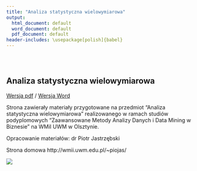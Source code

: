 ```yaml
---
title: "Analiza statystyczna wielowymiarowa"
output:
  html_document: default
  word_document: default
  pdf_document: default
header-includes: \usepackage[polish]{babel}
---
```

<style type="text/css">
.title {
  display: none;
}

#getting-started img {
  margin-right: 10px;
}

</style>

<div class="row" style="padding-top: 30px;">
<div class="col-sm-6">

# Analiza statystyczna wielowymiarowa

[Wersja pdf](index.pdf) / [Wersja Word](index.doc)

Strona zawierały materiały przygotowane na przedmiot "Analiza statystyczna wielowymiarowa" realizowanego w ramach studiów podyplomowych "Zaawansowane Metody Analizy Danych i Data Mining w Biznesie" na WMiI UWM w Olsztynie.

Opracowanie materiałów: dr Piotr Jastrzębski

Strona domowa http://wmii.uwm.edu.pl/~piojas/

</div>
<div class="col-sm-6">

![](asw.jpg)


